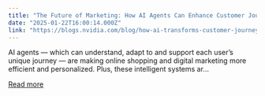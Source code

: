 ```yaml
---
title: "The Future of Marketing: How AI Agents Can Enhance Customer Journeys in Retail"
date: "2025-01-22T16:00:14.000Z"
link: "https://blogs.nvidia.com/blog/how-ai-transforms-customer-journeys-retail/"
---
```


AI agents — which can understand, adapt to and support each user’s unique journey — are making online shopping and digital marketing more efficient and personalized. Plus, these intelligent systems ar...

[Read more](https://blogs.nvidia.com/blog/how-ai-transforms-customer-journeys-retail/)
